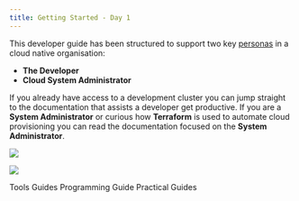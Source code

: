 ```yaml
---
title: Getting Started - Day 1
---
```


This developer guide has been structured to support two key [personas](https://www.ibm.com/garage/method/practices/think/practice_personas/) in a cloud native organisation:
- **The Developer**
- **Cloud System Administrator**

If you already have access to a development cluster you can jump straight to the documentation that assists a developer get productive. If you are a **System Administrator**  or curious how **Terraform** is used to automate cloud provisioning you can read the documentation focused on the **System Administrator**.


<Row>
<Column colLg={4} colMd={4} noGutterMdLeft>
<ArticleCard
    color="dark"
    title="Developer"
    subTitle="Get started developing applications with IBM Garage Developer Tools"
    href="/getting-started/deploy-app"
    >

![](./images/code.jpg)

</ArticleCard>
</Column>
<Column colLg={4} colMd={4} noGutterMdLeft>
<ArticleCard
    color="dark"
    title="System Admins"
    subTitle="Understanding how to install the Development Tools into IBM Cloud or CodeReady Containers"
    href="/admin/overview"
    >

![](./images/sysadmins2.jpg)

</ArticleCard>
</Column>
</Row>

<AnchorLinks>
  <AnchorLink to="../../guides/overview">Tools Guides</AnchorLink>
  <AnchorLink to="../../programming/overview">Programming Guide</AnchorLink>
  <AnchorLink to="../../practical/overview">Practical Guides</AnchorLink>
</AnchorLinks>
